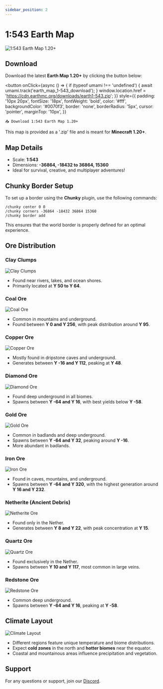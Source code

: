 ```yaml
---
sidebar_position: 2
---
```


# 1:543 Earth Map

![1:543 Earth Map 1.20+](../../static/img/world-complete.png)


## Download

Download the latest **Earth Map 1.20+** by clicking the button below:

<button
    onClick={async () => {
        if (typeof umami !== 'undefined') {
            await umami.track('earth_map_1-543_download');
        }
        window.location.href = 'https://cdn.earthmc.org/downloads/earth1-543.zip';
    }}
    style={{
        padding: '10px 20px',
        fontSize: '18px',
        fontWeight: 'bold',
        color: '#fff',
        backgroundColor: '#0070f3',
        border: 'none',
        borderRadius: '5px',
        cursor: 'pointer',
        marginTop: '10px',
    }}
>
    📥 Download 1:543 Earth Map 1.20+
</button>

<p>This map is provided as a '.zip' file and is meant for <strong>Minecraft 1.20+</strong>.</p>

## Map Details

- Scale: **1:543**
- Dimensions: **-36864, -18432 to 36864, 15360**
- Ideal for survival, creative, and multiplayer adventures!

## Chunky Border Setup

To set up a border using the **Chunky** plugin, use the following commands:

```
/chunky center 0 0
/chunky corners -36864 -18432 36864 15360
/chunky border add
```

This ensures that the world border is properly defined for an optimal experience.

## Ore Distribution

### Clay Clumps
![Clay Clumps](../../static/img/clay_clumps.png)
- Found near rivers, lakes, and ocean shores.
- Primarily located at **Y 50 to Y 64**.

### Coal Ore
![Coal Ore](../../static/img/coal_ore.png)
- Common in mountains and underground.
- Found between **Y 0 and Y 256**, with peak distribution around **Y 95**.

### Copper Ore
![Copper Ore](../../static/img/copper_ore.png)
- Mostly found in dripstone caves and underground.
- Generates between **Y -16 and Y 112**, peaking at **Y 48**.

### Diamond Ore
![Diamond Ore](../../static/img/diamond_ore.png)
- Found deep underground in all biomes.
- Spawns between **Y -64 and Y 16**, with best yields below **Y -58**.

### Gold Ore
![Gold Ore](../../static/img/gold_ore.png)
- Common in badlands and deep underground.
- Spawns between **Y -64 and Y 32**, peaking around **Y -16**.
- More abundant in badlands.

### Iron Ore
![Iron Ore](../../static/img/iron_ore.png)
- Found in caves, mountains, and underground.
- Spawns between **Y -64 and Y 320**, with the highest generation around **Y 16 and Y 232**.

### Netherite (Ancient Debris)
![Netherite Ore](../../static/img/netherite_ore.png)
- Found only in the Nether.
- Generates between **Y 8 and Y 22**, with peak concentration at **Y 15**.

### Quartz Ore
![Quartz Ore](../../static/img/quartz_ore.png)
- Found exclusively in the Nether.
- Spawns between **Y 10 and Y 117**, most common in large veins.

### Redstone Ore
![Redstone Ore](../../static/img/redstone_ore.png)
- Common deep underground.
- Spawns between **Y -64 and Y 16**, peaking at **Y -58**.

## Climate Layout

![Climate Layout](../../static/img/climate.png)

- Different regions feature unique temperature and biome distributions.
- Expect **cold zones** in the north and **hotter biomes** near the equator.
- Coastal and mountainous areas influence precipitation and vegetation.

## Support

For any questions or support, join our [Discord](https://discord.gg/yFKhYr6ZmQ).
